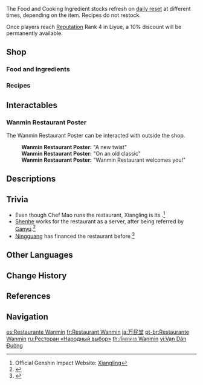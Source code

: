 {{Location Infobox
|image        = NPC Location Chef Mao Context.png
|type         = Point of Interest
|type2        = Restaurant
|region       = Liyue
|area         = Sea of Clouds
|subarea      = Liyue Harbor
|poi          = Chihu Rock
}}
{{Location Intro|{{Lang|'''Wanmin Restaurant'''|zh=万民堂|zh_rm=Wànmín-táng}}|description=<p>{{If Self|Wanmin Restaurant|It|Wanmin Restaurant}} is run by [[Chef Mao]], [[Xiangling]]'s father. They sell simple [[Food]], [[Cooking Ingredients]], and [[Cooking]] recipes.</p>}}

The Food and Cooking Ingredient stocks refresh on [[World Reset Timers|daily reset]] at different times, depending on the item. Recipes do not restock.

Once players reach [[Reputation]] Rank 4 in Liyue, a 10% discount will be permanently available.

==Shop==
===Food and Ingredients===
{{Vendor|Chef Mao|Food and Ingredients}}

===Recipes===
{{Vendor|Chef Mao|Recipes}}

==Interactables==
===Wanmin Restaurant Poster===
The Wanmin Restaurant Poster can be interacted with outside the shop.

{{Dialogue Start}}
:'''Wanmin Restaurant Poster:''' "A new twist"
:'''Wanmin Restaurant Poster:''' "On an old classic"
:'''Wanmin Restaurant Poster:''' "Wanmin Restaurant welcomes you!"
{{Dialogue End}}

==Descriptions==
{{Description|A famous restaurant known {{Sic|as|expected=in}} Chihu Rock. Some say that the goal of this restaurant is to keep everyone on earth well fed, while others believe that it strives to unify all the regional cuisines of the world. Either way, with its unique dishes, Wanmin Restaurant is surely a place worth visiting. If you really don't have time, why not grab some takeout?|[[Map]] description}}

==Trivia==
*Even though Chef Mao runs the restaurant, Xiangling is its {{w|head chef}}.<ref>Official Genshin Impact Website: [https://genshin.hoyoverse.com/en/character/liyue?char=3 Xiangling]</ref>
*[[Shenhe]] works for the restaurant as a server, after being referred by [[Ganyu]].<ref>{{Ref/Quest|Leisurely Chatter}}</ref>
*[[Ningguang]] has financed the restaurant before.<ref>{{Ref/VO|Ningguang|About Xiangling}}</ref>

==Other Languages==
{{Other Languages
|en      = Wanmin Restaurant
|zhs     = 万民堂
|zhs_rm  = Wànmín-táng
|zht     = 萬民堂
|zht_rm  = Wànmín-táng
|zh_tl   = All-People Hall
|ja      = 万民堂
|ja_rm   = Banmin-dou<ref>{{Ref/VO|Xiangling|About Chongyun|ja}}</ref>
|ja_tl   = All-People Hall{{Sino|ja}}
|ko      = {{tt|만민당|萬民堂}}
|ko_rm   = Manmin-dang
|ko_tl   = All-People Hall{{Sino|ko}}
|es      = Restaurante Wanmin
|es_tl   = Wanmin Restaurant
|fr      = Restaurant Wanmin
|fr_tl   = Wanmin Restaurant
|ru      = Ресторан «Народный выбор»
|ru_tl   = "People's Choice" Restaurant
|th      = ภัตตาคาร Wanmin
|th_rm   = Phattakhan Wanmin
|th_tl   = Wanmin Restaurant
|vi      = {{tt|Vạn Dân Đường|萬民堂}}
|vi_tl   = All-People Hall{{Sino|vi}}
|de      = Restaurant Wanmin
|de_tl   = Wanmin Restaurant
|id      = Restoran Wanmin
|id_tl   = Wanmin Restaurant
|pt      = Restaurante Wanmin
|pt_tl   = Wanmin Restaurant
|tr      = Wanmin Restoranı
|tr_tl   = 
|it      = Ristorante Wanmin
|it_tl   = 
}}

==Change History==
{{Change History|1.0}}

==References==
{{Reflist}}

==Navigation==
{{PoI Navbox|Liyue}}

[[es:Restaurante Wanmin]]
[[fr:Restaurant Wanmin]]
[[ja:万民堂]]
[[pt-br:Restaurante Wanmin]]
[[ru:Ресторан «Народный выбор»]]
[[th:ภัตตาคาร Wanmin]]
[[vi:Vạn Dân Đường]]